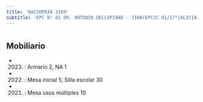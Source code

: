 ```yaml
---
title: 'BAIGORRIA 3169'
subtitle: 'EPC N° 01 DR. ANTONIO DELLEPIANE - JINA(EPCJC 01/17°)ALICIA MOREAU DE JUSTO - ESC. DE MUSICA N° 03'
---
```


#


## Mobiliario

*  (2023) : Armario 2, NA 1 

*  (2022) : Mesa inicial 5, Silla escolar 30 

*  (2021) : Mesa usos múltiples 10 



